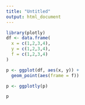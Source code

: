 ```yaml
---
title: "Untitled"
output: html_document
---
```


```r
library(plotly)
df <- data.frame(
  x = c(1,2,3,4), 
  y = c(1,2,3,4), 
  f = c(1,2,3,4)
)

p <- ggplot(df, aes(x, y)) +
  geom_point(aes(frame = f))

p <- ggplotly(p)

p
```

